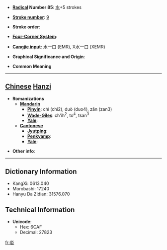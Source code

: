 * '''[[Wiktionary:Chinese radical index| Radical]] Number 85''': [[Wiktionary:Chinese radical index 水|水]]+5 strokes

* '''[[Wiktionary:Chinese total strokes index|Stroke number]]''': [[Wiktionary:Chinese total strokes index 9|9]]

* '''Stroke order''': 

* '''[[Wiktionary:Chinese four corner index|Four-Corner System]]''': 

* '''[[Wiktionary:Chinese Cangjie index|Cangjie input]]''': 水一口 (EMR), X水一口 (XEMR)

* '''Graphical Significance and Origin''': 

* '''Common Meaning'''

----

== [[Chinese]] [[Hanzi]] ==

* '''Romanizations'''
** '''[[Mandarin]]'''
*** '''[[Pinyin]]''': chí (chi2), duò (duo4), zǎn (zan3)
*** '''[[Wade-Giles]]''': ch'ih<sup>2</sup>, to<sup>4</sup>, tsan<sup>3</sup>
*** '''[[Yale]]''': 
** '''[[Cantonese]]'''
*** '''[[Jyutping]]''':
*** '''[[Penkyamp]]''': 
*** '''[[Yale]]''': 

* '''Other info''': 

----

== Dictionary Information ==

* KangXi: 0613.040
* Morobashi: 17240
* Hanyu Da Zidian: 31576.070

== Technical Information ==

* '''Unicode''':
** Hex: 6CAF
** Decimal: 27823

[[fr:沯]]
